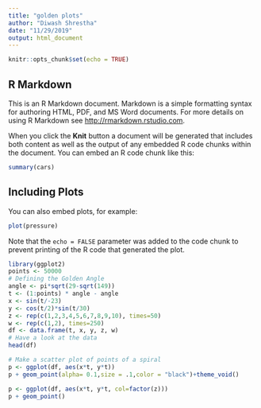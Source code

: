 ```yaml
---
title: "golden plots"
author: "Diwash Shrestha"
date: "11/29/2019"
output: html_document
---
```


```r
knitr::opts_chunk$set(echo = TRUE)
```

## R Markdown

This is an R Markdown document. Markdown is a simple formatting syntax for authoring HTML, PDF, and MS Word documents. For more details on using R Markdown see <http://rmarkdown.rstudio.com>.

When you click the **Knit** button a document will be generated that includes both content as well as the output of any embedded R code chunks within the document. You can embed an R code chunk like this:

```r
summary(cars)
```

## Including Plots

You can also embed plots, for example:

```r
plot(pressure)
```

Note that the `echo = FALSE` parameter was added to the code chunk to prevent printing of the R code that generated the plot.


```r
library(ggplot2)
points <- 50000
# Defining the Golden Angle
angle <- pi*sqrt(29-sqrt(149))
t <- (1:points) * angle - angle
x <- sin(t/-23)
y <- cos(t/2)*sin(t/30)
z <- rep(c(1,2,3,4,5,6,7,8,9,10), times=50)
w <- rep(c(1,2), times=250)
df <- data.frame(t, x, y, z, w)
# Have a look at the data
head(df)
```

```r
# Make a scatter plot of points of a spiral
p <- ggplot(df, aes(x*t, y*t))
p + geom_point(alpha= 0.1,size = .1,color = "black")+theme_void()

```



```r
p <- ggplot(df, aes(x*t, y*t, col=factor(z)))
p + geom_point()
```

